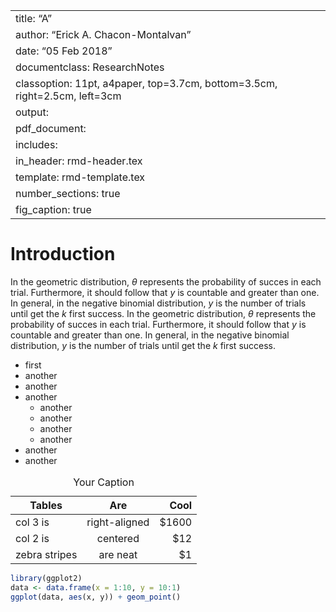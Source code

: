 
---
title: "A"
author: "Erick A. Chacon-Montalvan"
date: "05 Feb 2018"
documentclass: ResearchNotes
classoption: 11pt, a4paper, top=3.7cm, bottom=3.5cm, right=2.5cm, left=3cm
output:
  pdf_document:
    includes:
      in_header: rmd-header.tex
    template: rmd-template.tex
    number_sections: true
    fig_caption: true
---

<!-- geometry: top=4.7cm, bottom=3.5cm, right=2.5cm, left=3cm -->


# Introduction

In the geometric distribution, $\theta$ represents the probability of succes in each trial. Furthermore, it should follow that $y$ is countable and greater than one. In general, in the negative binomial distribution, $y$ is the number of trials until get the $k$ first success.
In the geometric distribution, $\theta$ represents the probability of succes in each trial. Furthermore, it should follow that $y$ is countable and greater than one. In general, in the negative binomial distribution, $y$ is the number of trials until get the $k$ first success.

- first
- another
- another
- another
    - another
    - another
    - another
    - another
- another
- another

\begin{sframe}{box_color}
  \textbf{Statement}:\\
\begin{equation}
  \label{eq:bla}
~~p(y>r|\theta)=(1-\theta)^r,
\end{equation}
where $r = 1,2,...$
\end{sframe}

\begin{sframe}{white}
\textbf{Proof}:
\[p(y>r|\theta)=1-p(y\leq r|\theta)\]

\[p(y>r|\theta)=1-\sum\limits_{k=1}^{r}(1-\theta)^{k-1}\theta\]

\[p(y>r|\theta)=1-\theta\sum\limits_{k=1}^{r}(1-\theta)^{k-1}\]
\[p(y>r|\theta)=1-\theta\bigg[\frac{1-(1-\theta)^r}{1-(1-\theta)}\bigg]\]
\[p(y>r|\theta)=1-\theta\bigg[\frac{1-(1-\theta)^r}{\theta}\bigg]\]
\[p(y>r|\theta)=1-[1-(1-\theta)^r]=(1-\theta)^r\fp\]
\end{sframe}

| Tables        | Are           | Cool  |
| ------------- |:-------------:| -----:|
| col 3 is      | right-aligned | $1600 |
| col 2 is      | centered      |   $12 |
| zebra stripes | are neat      |    $1 |

Table: Your Caption


```r
library(ggplot2)
data <- data.frame(x = 1:10, y = 10:1)
ggplot(data, aes(x, y)) + geom_point()
```
